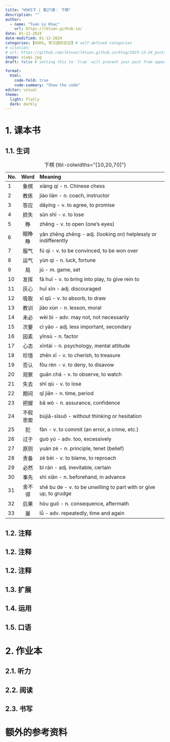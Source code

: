 ---
title: "HSK5下 | 第27课： 下棋"
description: ""
author:
  - name: "Tuan Le Khac"
    url: https://lktuan.github.io/
date: 01-12-2024
date-modified: 01-12-2024
categories: [HSK5, 学汉语的日记] # self-defined categories
# citation: 
# url: https://github.com/lktuan/lktuan.github.io/blog/2023-12-24_post/
image: xiaqi.jpg
draft: false # setting this to `true` will prevent your post from appearing on your listing page until you're ready!

format: 
  html: 
    code-fold: true
    code-summary: "Show the code"
editor: visual
theme:
  light: flatly
  dark: darkly
---

# 1. 课本书

## 1.1. 生词

| No. | Word | Meaning                                                     |
|:----|:----:|:------------------------------------------------------------|
|1|象棋|xiàng qí - n. Chinese chess|
|2|教练|jiào liàn - n. coach, instructor|
|3|答应|dāying - v. to agree, to promise|
|4|损失|sǔn shī - v. to lose|
|5|睁|zhēng - v. to open (one's eyes)|
|6|眼睁睁|yǎn zhēng zhēng - adj. (looking on) helplessly or indifferently|
|7|服气|fú qì - v. to be convinced, to be won over|
|8|运气|yùn qì - n. luck, fortune|
|9|局|jú - m. game, set|
|10|发挥|fā huī - v. to bring into play, to give rein to|
|11|灰心|huī xīn - adj. discouraged|
|12|吸取|xī qǔ - v. to absorb, to draw|
|13|教训|jiào xùn - n. lesson, moral|
|14|未必|wèi bì - adv. may not, not necessarily|
|15|次要|cì yào - adj. less important, secondary|
|16|因素|yīnsù - n. factor|
|17|心态|xīntài - n. psychology, mental attitude|
|18|珍惜|zhēn xī - v. to cherish, to treasure|
|19|否认|fǒu rèn - v. to deny, to disavow|
|20|观察|guān chá - v. to observe, to watch|
|21|失去|shī qù - v. to lose|
|22|期间|qī jiān - n. time, period|
|23|把握|bǎ wò - n. assurance, confidence|
|24|不假思索|bùjiǎ-sīsuǒ - without thinking or hesitation|
|25|犯|fàn - v. to commit (an error, a crime, etc.)|
|26|过于|guò yú - adv. too, excessively|
|27|原则|yuán zé - n. principle, tenet (belief)|
|28|责备|zé bèi - v. to blame, to reproach|
|29|必然|bì rán - adj. inevitable, certain|
|30|事先|shì xiān - n. beforehand, in advance|
|31|舍不得|shě bu de - v. to be unwilling to part with or give up, to grudge|
|32|后果|hòu guǒ - n. consequence, aftermath|
|33|屡|lǚ - adv. repeatedly, time and again|
: 下棋 {tbl-colwidths="\[10,20,70\]"}

## 1.2. 注释

## 1.2. 注释

## 1.2. 注释

## 1.3. 扩展

## 1.4. 运用

## 1.5. 口语

# 2. 作业本

## 2.1. 听力

## 2.2. 阅读

## 2.3. 书写

# 额外的参考资料
